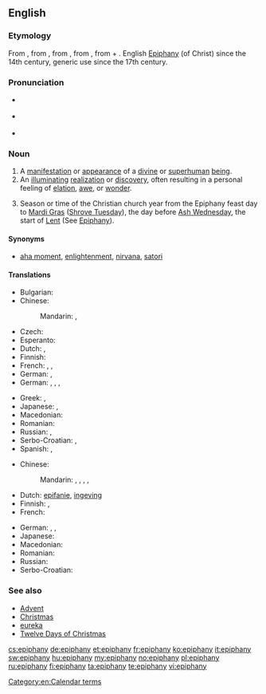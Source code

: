 {{was wotd|2008|March|22}}
{{also|Epiphany}}
==English==

===Etymology===
From {{etyl|fro}} {{term|epyphanie|lang=fro}}, from {{etyl|LL.}} {{term|epiphania|lang=la}}, from {{etyl|grc}} {{term|ἐπιφάνεια||manifestation, striking appearance|tr=epiphaneia|lang=grc|sc=polytonic}}, from {{term|ἐπιφαίνω||I appear, display|tr=epiphainō|lang=grc|sc=polytonic}}, from {{term|ἐπί||upon|tr=epi|lang=grc|sc=polytonic}} + {{term|φαίνω||I shine, appear|tr=phainō|lang=grc|sc=polytonic}}. English [[Epiphany]] (of Christ) since the 14th century, generic use since the 17th century.

===Pronunciation===
* {{a|RP}} {{IPA|/ɪˈpɪf.ə.ni/|/ɛˈpɪf.ə.ni/}}
* {{a|US}} {{IPA|/ɪˈpɪf.ə.ni/|/əˈpɪf.ə.ni/}}
* {{audio|en-us-epiphany.ogg|Audio (US)}}

===Noun===
{{en-noun|epiphanies}}

# A [[manifestation]] or [[appearance]] of a [[divine]] or [[superhuman]] [[being]].
# An [[illuminating]] [[realization]] or [[discovery]], often resulting in a personal feeling of [[elation]], [[awe]], or [[wonder]].
# {{Christianity}} Season or time of the Christian church year from the Epiphany feast day to [[Mardi Gras]] ([[Shrove Tuesday]]), the day before [[Ash Wednesday]], the start of [[Lent]] (See [[Epiphany]]).

====Synonyms====
* {{sense|illuminating realization or discovery}} [[aha moment]], [[enlightenment]], [[nirvana]], [[satori]]

====Translations====
{{trans-top|manifestation or appearance of a divine or superhuman being}}
* Bulgarian: {{t-|bg|богоявление|n|tr=bogojavlénie|sc=Cyrl}}
* Chinese:
*: Mandarin: {{t|cmn|主顯節|sc=Hani}}, {{t|cmn|主显节|tr=Zhǔxiǎnjié|sc=Hani}}
* Czech: {{t-|cs|zjevení|n}}
* Esperanto: {{t-|eo|epifanio}}
* Dutch: {{t+|nl| verschijning}}, {{t+|nl|openbaring}}
* Finnish: {{t-|fi|ilmestys}}
* French: {{t+|fr|apparition|f}}, {{t+|fr|révélation|f}},{{t+|fr|épiphanie|f}}
* German: {{t+|de|Erscheinung|f}}, {{t+|de|Offenbarung|f}}
* German: {{t+|de|Erscheinung|f}}, {{t+|de|Offenbarung|f}}, {{t-|de|Manifestation|f}}, {{t+|de|Epiphanie|f}}
{{trans-mid}}
* Greek: {{t+|el|επιφάνεια|tr=epifáneia|sc=Grek}}, {{t+|el|θεοφάνεια|tr=theofáneia|sc=Grek}}
* Japanese: {{t-|ja|エピファニー|tr=Epifanī|sc=Jpan}}, {{t-|ja|公現祭|tr=こうげんさい, Kōgensai|sc=Jpan}}
* Macedonian: {{t-|mk|богојавление|n|tr=bogojavlénie|sc=Cyrl}}
* Romanian: {{t-|ro|epifanie|n}}
* Russian: {{t+|ru|явление|n|tr=javlénije|sc=Cyrl}}, {{t+|ru|богоявление|f|tr=bogojavlénije|sc=Cyrl}}
* Serbo-Croatian: {{t-|sh|epifanija|f|alt=epifànija}}, {{t-|sh|bogojavljenje|n|alt=bogojávljēnje}}
* Spanish: {{t+|es|epifanía|f}}, {{t+|es|manifestación|f}}
{{trans-bottom}}

{{trans-top|illuminating realization or discovery}}
* Chinese:
*: Mandarin: {{t|cmn|頓悟|sc=Hani}}, {{t|cmn|顿悟|tr=dùnwù|sc=Hani}}, {{t|cmn|洞察|tr=dòngchá|sc=Hani}}, {{t|cmn|領悟|sc=Hani}}, {{t|cmn|领悟|tr=lǐngwù|sc=Hani}}
* Dutch: [[epifanie]], [[ingeving]] {{n}}
* Finnish: {{t-|fi|ahaa-elämys}}, {{t+|fi|valaistus}}
* French: {{t+|fr|illumination}}
{{trans-mid}}
* German: {{t-|de|Erleuchtung|f}}, {{t-|de|Heureka-Moment|m}}, {{t+|de|Aha-Erlebnis|n}}
* Japanese: {{t-|ja|洞察|tr=どうさつ, dōsatsu|sc=Jpan}}
* Macedonian: {{t-|mk|прогледување|n|tr=progledúvanje|sc=Cyrl}}
* Romanian: {{t-|ro|epifanie|n}}
* Russian: {{t+|ru|прозрение|n|tr=prozrénije|sc=Cyrl}}
* Serbo-Croatian: {{t-|sh|epifanija|f|alt=epifànija}}
{{trans-bottom}}

===See also===
* [[Advent]]
* [[Christmas]]
* [[eureka]]
* [[Twelve Days of Christmas]]

[[Category:en:Calendar terms]]

[[cs:epiphany]]
[[de:epiphany]]
[[et:epiphany]]
[[fr:epiphany]]
[[ko:epiphany]]
[[it:epiphany]]
[[sw:epiphany]]
[[hu:epiphany]]
[[my:epiphany]]
[[no:epiphany]]
[[pl:epiphany]]
[[ru:epiphany]]
[[fi:epiphany]]
[[ta:epiphany]]
[[te:epiphany]]
[[vi:epiphany]]